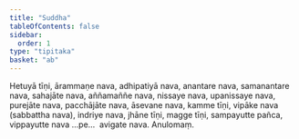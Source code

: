 ```yaml
---
title: "Suddha"
tableOfContents: false
sidebar:
  order: 1
type: "tipitaka"
basket: "ab"
---
```



<DynamicBreadcrumb />

<Division number="232">

<Paragraph number="2895">
Hetuyā tīṇi, ārammaṇe nava, adhipatiyā nava, anantare nava, samanantare nava, sahajāte nava, aññamaññe nava, nissaye nava, upanissaye nava, purejāte nava, pacchājāte nava, āsevane nava, kamme tīṇi, vipāke nava (sabbattha nava), indriye nava, jhāne tīṇi, magge tīṇi, sampayutte pañca, vippayutte nava …pe…  avigate nava.

</Paragraph>
</Division>

<Paragraph number="2896" type="center">
Anulomaṃ.
</Paragraph>